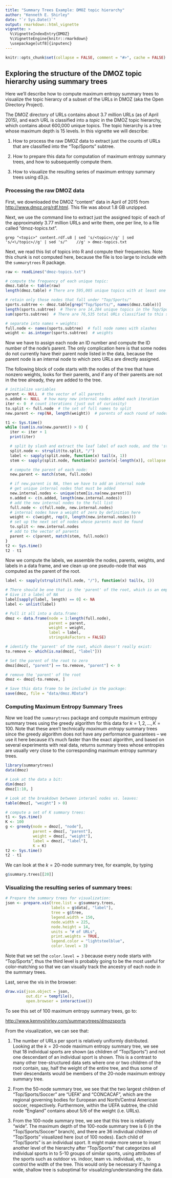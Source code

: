 ```yaml
---
title: "Summary Trees Example: DMOZ topic hierarchy"
author: "Kenneth E. Shirley"
date: "`r Sys.Date()`"
output: rmarkdown::html_vignette
vignette: >
  %\VignetteIndexEntry{DMOZ}
  %\VignetteEngine{knitr::rmarkdown}
  \usepackage[utf8]{inputenc}
---
```


```r
knitr::opts_chunk$set(collapse = FALSE, comment = "#>", cache = FALSE)
```

## Exploring the structure of the DMOZ topic hierarchy using summary trees

Here we'll describe how to compute maximum entropy summary trees to visualize the topic hierarcy of a subset of the URLs in DMOZ (aka the Open Directory Project).

The DMOZ directory of URLs contains about 3.7 million URLs (as of April 2015), and each URL is classified into a <i>topic</i> in the DMOZ topic hierarchy, which contains about 600,000 unique topics. The topic hierarchy is a tree whose maximum depth is 15 levels. In this vignette we will describe:

1. How to process the raw DMOZ data to extract just the counts of URLs that are classified into the "Top/Sports" subtree.

2. How to prepare this data for computation of maximum entropy summary trees, and how to subsequently compute them.

3. How to visualize the resulting series of maximum entropy summary trees using d3.js.

### Processing the raw DMOZ data

First, we downloaded the DMOZ "content" data in April of 2015 from [http://www.dmoz.org/rdf.html](http://www.dmoz.org/rdf.html). This file was about 1.8 GB unzipped.

Next, we use the command line to extract just the assigned topic of each of the approximately 3.77 million URLs and write them, one per line, to a file called "dmoz-topics.txt".

    grep "<topic>" content.rdf.u8 | sed 's/<topic>//g' | sed 's/<\/topic>//g' | sed 's/^    //g' > dmoz-topics.txt

Next, we read this list of topics into R and compute their frequencies. Note this chunk is not computed here, because the file is too large to include with the `summarytrees` R package.
``` r
raw <- readLines("dmoz-topics.txt")

# compute the frequency of each unique topic:
dmoz.table <- table(raw)
length(dmoz.table) # There are 595,005 unique topics with at least one URL

# retain only those nodes that fall under "Top/Sports/"
sports.subtree <- dmoz.table[grep("Top/Sports/", names(dmoz.table))]
length(sports.subtree)  # There are 14,284 unique topics in the Top/Sports subtree
sum(sports.subtree)  # There are 76,535 total URLs classified to this subtree

# separate into names + weights:
full.node <- names(sports.subtree)  # full node names with slashes
weight <- as.integer(sports.subtree)  # weights
```

Now we have to assign each node an ID number and compute the ID number of the node's parent. The only complication here is that some nodes do not currently have their parent node listed in the data, because the parent node is an internal node to which zero URLs are directly assigned.

The following block of code starts with the nodes of the tree that have nonzero weights, looks for their parents, and if any of their parents are not in the tree already, they are added to the tree.

```r
# initialize variables
parent <- NULL  # the vector of all parents
n.added <- NULL  # how many new internal nodes added each iteration
iter <- 0  # count iterations (just out of curiosity)
to.split <- full.node  # the set of full names to split
new.parent <- rep(NA, length(weight))  # parents of each round of nodes

t1 <- Sys.time()
while (sum(is.na(new.parent)) > 0) {
  iter <- iter + 1
  print(iter)

  # split by slash and extract the leaf label of each node, and the 'stem'
  split.node <- strsplit(to.split, "/")
  label <- sapply(split.node, function(x) tail(x, 1))
  stem <- sapply(split.node, function(x) paste(x[-length(x)], collapse = "/"))

  # compute the parent of each node:
  new.parent <- match(stem, full.node)

  # if new.parent is NA, then we have to add an internal node
  # get unique internal nodes that must be added
  new.internal.nodes <- unique(stem[is.na(new.parent)])
  n.added <- c(n.added, length(new.internal.nodes))
  # add the new internal nodes to the full list
  full.node <- c(full.node, new.internal.nodes)
  # internal nodes have a weight of zero by definition here
  weight <- c(weight, rep(0, length(new.internal.nodes)))
  # set up the next set of nodes whose parents must be found
  to.split <- new.internal.nodes
  # add to the vector of parents
  parent <- c(parent, match(stem, full.node))
}
t2 <- Sys.time()
t2 - t1
```

Now we compute the labels, we assemble the nodes, parents, weights, and labels in a data frame, and we clean up one pseudo-node that was computed as the parent of the root.

``` r
label <- sapply(strsplit(full.node, "/"), function(x) tail(x, 1))

# There should be one that is the 'parent' of the root, which is an empty node
# Give it a label of NA
label[sapply(label, length) == 0] <- NA
label <- unlist(label)

# Pull it all into a data.frame:
dmoz <- data.frame(node = 1:length(full.node),
                   parent = parent,
                   weight = weight,
                   label = label,
                   stringsAsFactors = FALSE)

# identify the 'parent' of the root, which doesn't really exist:
to.remove <- which(is.na(dmoz[, "label"]))

# Set the parent of the root to zero
dmoz[dmoz[, "parent"] == to.remove, "parent"] <- 0

# remove the 'parent' of the root
dmoz <- dmoz[-to.remove, ]

# Save this data frame to be included in the package:
save(dmoz, file = "data/dmoz.RData")
```

### Computing Maximum Entropy Summary Trees

Now we load the `summarytrees` package and compute maximum entropy summary trees using the greedy algorithm for this data for $k = 1, 2, ..., K = 100$. Note that these aren't technically <i>maximum entropy</i> summary trees since the greedy algorithm does not have any performance guarantees -- we use it here because it's much faster than the exact algorithm, and based on several experiments with real data, returns summary trees whose entropies are usually very close to the corresponding maximum entropy summary trees. 

``` r
library(summarytrees)
data(dmoz)

# Look at the data a bit:
dim(dmoz)
dmoz[1:10, ]

# Look at the breakdown between interanl nodes vs. leaves:
table(dmoz[, "weight"] > 0)

# compute a set of K summary trees:
t1 <- Sys.time()
K <- 100
g <- greedy(node = dmoz[, "node"],
            parent = dmoz[, "parent"],
            weight = dmoz[, "weight"],
            label = dmoz[, "label"],
            K = K)
t2 <- Sys.time()
t2 - t1
```

We can look at the $k = 20$-node summary tree, for example, by typing
``` r
g$summary.trees[[20]]
```

### Visualizing the resulting series of summary trees:

``` r
# Prepare the summary trees for visualization:
json <- prepare.vis(tree.list = g$summary.trees,
                    labels = g$data[, "label"],
                    tree = g$tree,
                    legend.width = 150,
                    node.width = 225,
                    node.height = 14,
                    units = "# of URLs",
                    print.weights = TRUE,
                    legend.color = "lightsteelblue",
                    color.level = 3)
```
Note that we set the `color.level = 3` because every node starts with "Top/Sports", thus the third level is probably going to be the most useful for color-matching so that we can visually track the ancestry of each node in the summary trees.


Last, serve the vis in the browser:
``` r
draw.vis(json.object = json,
         out.dir = tempfile(),
         open.browser = interactive())
```

To see this set of 100 maximum entropy summary trees, go to:

[http://www.kennyshirley.com/summarytrees/dmozsports](http://www.kennyshirley.com/summarytrees/dmozsports)

From the visualization, we can see that:

1. The number of URLs per sport is relatively uniformly distributed. Looking at the $k = 20$-node maximum entropy summary tree, we see that 18 individual sports are shown (as children of "Top/Sports") and not one descendant of an individual sport is shown. This is a contrast to many other tree-structured data sets where one or two children of the root contain, say, half the weight of the entire tree, and thus some of their descendants would be members of the 20-node maximum entropy summary tree.

2. From the 50-node summary tree, we see that the two largest children of "Top/Sports/Soccer" are "UEFA" and "CONCACAF", which are the regional governing bodies for European and North/Central American soccer, respectively. Furthermore, within the UEFA subtree, the child node "England" contains about 5/6 of the weight (i.e. URLs).

3. From the 100-node summary tree, we see that this tree is relatively "wide". The maximum depth of the 100-node summary tree is 6 (in the "Top/Sports/Soccer" branch), and there are 36 individual children of "Top/Sports" visualized here (out of 100 nodes). Each child of "Top/Sports" is an individual sport. It might make more sense to insert another level of the hierarchy after "Top/Sports" that categorizes all individual sports in to 5-10 groups of similar sports, using attributes of the sports such as outdoor vs. indoor, team vs. individual, etc., to control the width of the tree. This would only be necessary if having a wide, shallow tree is suboptimal for visualizing/understanding the data.




























